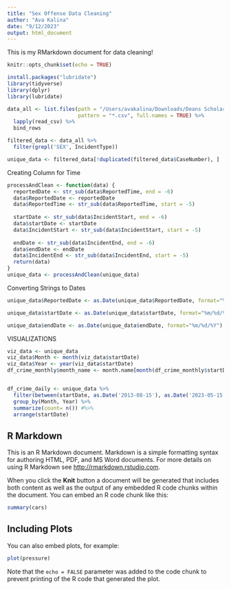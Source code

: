```yaml
---
title: "Sex Offense Data Cleaning"
author: "Ava Kalina"
date: "9/12/2023"
output: html_document
---
```

This is my RMarkdown document for data cleaning!


```r
knitr::opts_chunk$set(echo = TRUE)

install.packages("lubridate")
library(tidyverse)
library(dplyr)
library(lubridate)

data_all <- list.files(path = "/Users/avakalina/Downloads/Deans Scholar",
                       pattern = "*.csv", full.names = TRUE) %>% 
  lapply(read_csv) %>%                              
  bind_rows                                         

filtered_data <- data_all %>% 
  filter(grepl('SEX', IncidentType))

unique_data <- filtered_data[!duplicated(filtered_data$CaseNumber), ]
```


Creating Column for Time
```r
processAndClean <- function(data) {
  reportedDate <- str_sub(data$ReportedTime, end = -6)
  data$ReportedDate <- reportedDate
  data$ReportedTime <- str_sub(data$ReportedTime, start = -5)
  
  startDate <- str_sub(data$IncidentStart, end = -6)
  data$startDate <- startDate
  data$IncidentStart <- str_sub(data$IncidentStart, start = -5)
  
  endDate <- str_sub(data$IncidentEnd, end = -6)
  data$endDate <- endDate
  data$IncidentEnd <- str_sub(data$IncidentEnd, start = -5)
  return(data)
}
unique_data <- processAndClean(unique_data)
```

Converting Strings to Dates
```r
unique_data$ReportedDate <- as.Date(unique_data$ReportedDate, format="%m/%d/%Y")

unique_data$startDate <- as.Date(unique_data$startDate, format="%m/%d/%Y")

unique_data$endDate <- as.Date(unique_data$endDate, format="%m/%d/%Y")
```


VISUALIZATIONS
```r
viz_data <- unique_data
viz_data$Month <- month(viz_data$startDate)
viz_data$Year <- year(viz_data$startDate)
df_crime_monthly$month_name <- month.name[month(df_crime_monthly$startDate)]


df_crime_daily <- unique_data %>%
  filter(between(startDate, as.Date('2013-08-15'), as.Date('2023-05-15'))) %>%
  group_by(Month, Year) %>%
  summarize(count= n()) #%>% 
  arrange(startDate)
```










## R Markdown

This is an R Markdown document. Markdown is a simple formatting syntax for authoring HTML, PDF, and MS Word documents. For more details on using R Markdown see <http://rmarkdown.rstudio.com>.

When you click the **Knit** button a document will be generated that includes both content as well as the output of any embedded R code chunks within the document. You can embed an R code chunk like this:

```r
summary(cars)
```

## Including Plots

You can also embed plots, for example:

```r
plot(pressure)
```

Note that the `echo = FALSE` parameter was added to the code chunk to prevent printing of the R code that generated the plot.
